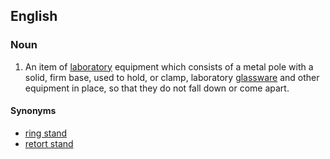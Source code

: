 ==English==

===Noun===
{{en-noun|head=[[clamp]] [[stand]]}}

# {{label|en|chemistry}} An item of [[laboratory]] equipment which consists of a metal pole with a solid, firm base, used to hold, or clamp, laboratory [[glassware]] and other equipment in place, so that they do not fall down or come apart.

====Synonyms====
* [[ring stand]]
* [[retort stand]]
